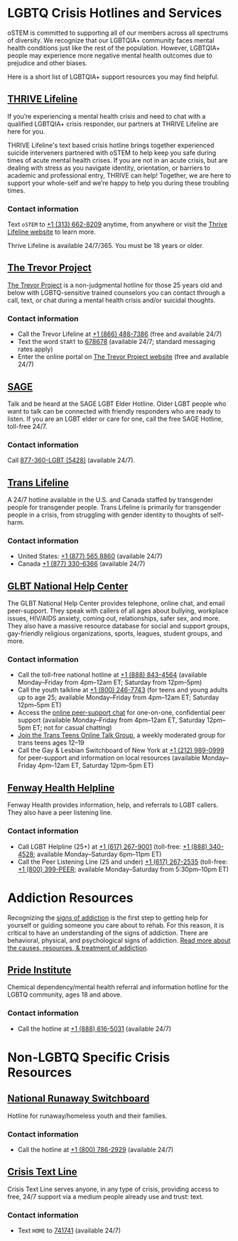 # LGBTQ Crisis Hotlines and Services

oSTEM is committed to supporting all of our members across all spectrums of
diversity. We recognize that our LGBTQIA+ community faces mental health
conditions just like the rest of the population. However, LGBTQIA+ people may
experience more negative mental health outcomes due to prejudice and other
biases.

Here is a short list of LGBTQIA+ support resources you may find helpful.

## [THRIVE Lifeline](https://thrive.org/)

If you’re experiencing a mental health crisis and need to chat with a qualified
LGBTQIA+ crisis responder, our partners at THRIVE Lifeline are here for you.

THRIVE Lifeline's text based crisis hotline brings together experienced suicide
interveners partnered with oSTEM to help keep you safe during times of acute
mental health crises. If you are not in an acute crisis, but are dealing with
stress as you navigate identity, orientation, or barriers to academic and
professional entry, THRIVE can help! Together, we are here to support your
whole-self and we’re happy to help you during these troubling times.

### Contact information

Text `oSTEM` to [+1 (313) 662-8209](sms:13136628209) anytime, from anywhere or
visit the [Thrive Lifeline website](https://thrivelifeline.org/index.html) to
learn more.

Thrive Lifeline is available 24/7/365. You must be 18 years or older.

## [The Trevor Project](https://www.thetrevorproject.org/get-help-now/#tt)

[The Trevor Project](https://www.thetrevorproject.org/get-help-now/#tt) is a
non-judgmental hotline for those 25 years old and below with LGBTQ-sensitive
trained counselors you can contact through a call, text, or chat during a mental
health crisis and/or suicidal thoughts.

### Contact information

- Call the Trevor Lifeline at [+1 (866) 488-7386](tel:18664887386) (free and
  available 24/7)
- Text the word `START` to [678678](tel:678678) (available 24/7; standard
  messaging rates apply)
- Enter the online portal on
  [The Trevor Project website](https://www.thetrevorproject.org/pages/get-help-now#tt)
  (free and available 24/7)

## [SAGE](https://www.sageusa.org/what-we-do/sage-national-lgbt-elder-hotline/)

Talk and be heard at the SAGE LGBT Elder Hotline. Older LGBT people who want to
talk can be connected with friendly responders who are ready to listen. If you
are an LGBT elder or care for one, call the free SAGE Hotline, toll-free 24/7.

### Contact information

Call [877-360-LGBT (5428)](tel:18773605428) (available 24/7).

## [Trans Lifeline](http://www.translifeline.org/)

A 24/7 hotline available in the U.S. and Canada staffed by transgender people
for transgender people. Trans Lifeline is primarily for transgender people in a
crisis, from struggling with gender identity to thoughts of self-harm.

### Contact information

- United States: [+1 (877) 565 8860](tel:18775658860) (available 24/7)
- Canada [+1 (877) 330-6366](tel:18773306366) (available 24/7)

## [GLBT National Help Center](http://glbtnationalhelpcenter.org/)

The GLBT National Help Center provides telephone, online chat, and email
peer-support. They speak with callers of all ages about bullying, workplace
issues, HIV/AIDS anxiety, coming out, relationships, safer sex, and more. They
also have a massive resource database for social and support groups,
gay-friendly religious organizations, sports, leagues, student groups, and more.

### Contact information

- Call the toll-free national hotline at [+1 (888) 843-4564](tel:18888434564)
  (available Monday&ndash;Friday from 4pm&ndash;12am ET; Saturday from
  12pm&ndash;5pm)
- Call the youth talkline at [+1 (800) 246-7743](tel:18002467743) (for teens and
  young adults up to age 25; available Monday&ndash;Friday from 4pm&ndash;12am
  ET; Saturday 12pm&ndash;5pm ET)
- Access the
  [online peer-support chat](https://volunteerlogin.org/chat/index.php) for
  one-on-one, confidential peer support (available Monday&ndash;Friday from
  4pm&ndash;12am ET, Saturday 12pm&ndash;5pm ET; not for casual chatting)
- [Join the Trans Teens Online Talk Group](http://www.glbthotline.org/transteens.html),
  a weekly moderated group for trans teens ages 12&ndash;19
- Call the Gay & Lesbian Switchboard of New York at
  [+1 (212) 989-0999](tel:12129890999) for peer-support and information on local
  resources (available Monday&ndash;Friday 4pm&ndash;12am ET, Saturday
  12pm&ndash;5pm ET)

## [Fenway Health Helpline](http://fenwayhealth.org/care/wellness-resources/help-lines/)

Fenway Health provides information, help, and referrals to LGBT callers. They
also have a peer listening line.

### Contact information

- Call LGBT Helpline (25+) at [+1 (617) 267-9001](tel:16172679001) (toll-free:
  [+1 (888) 340-4528](tel:18883404528); available Monday&ndash;Saturday
  6pm&ndash;11pm ET)
- Call the Peer Listening Line (25 and under)
  [+1 (617) 267-2535](tel:16172672535) (toll-free:
  [+1 (800) 399-PEER](tel:1800399PEER); available Monday&ndash;Saturday from
  5:30pm&ndash;10pm ET)

# Addiction Resources

Recognizing the
[signs of addiction](https://www.advancedrecoverysystems.com/process-addiction/signs-of-addiction/)
is the first step to getting help for yourself or guiding someone you care about
to rehab. For this reason, it is critical to have an understanding of the signs
of addiction. There are behavioral, physical, and psychological signs of
addiction.
[Read more about the causes, resources, & treatment of addiction](https://www.drugrehab.com/guides/lgbtq/).

## [Pride Institute](https://pride-institute.com/about-us/)

Chemical dependency/mental health referral and information hotline for the LGBTQ
community, ages 18 and above.

### Contact information

- Call the hotline at [+1 (888) 616-5031](tel:1886165031) (available 24/7)

# Non-LGBTQ Specific Crisis Resources

## [National Runaway Switchboard](https://www.1800runaway.org/)

Hotline for runaway/homeless youth and their families.

### Contact information

- Call the hotline at [+1 (800) 786-2929](tel:18007862929) (available 24/7)

## [Crisis Text Line](https://www.crisistextline.org/text-us/)

Crisis Text Line serves anyone, in any type of crisis, providing access to free,
24/7 support via a medium people already use and trust: text.

### Contact information

- Text `HOME` to [741741](tel:741741) (available 24/7)
